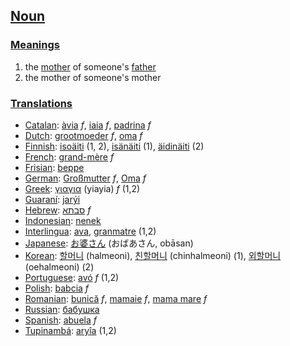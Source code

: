 ==[[Noun]]==

===[[Meanings]]===
#the [[mother]] of someone's [[father]]
#the mother of someone's mother

===[[Translations]]===
*[[Catalan]]: [[àvia]] ''f'', [[iaia]] ''f'', [[padrina]] ''f''
*[[Dutch]]: [[grootmoeder]] ''f'', [[oma]] ''f''
*[[Finnish]]: [[isoäiti]] (1, 2), [[isänäiti]] (1), [[äidinäiti]] (2)
*[[French]]: [[grand-mère]] ''f''
*[[Frisian]]: [[beppe]]
*[[German]]: [[Großmutter]] ''f'', [[Oma]] ''f''
*[[Greek]]: [[γιαγια]] (yiayia) ''f'' (1,2) 
*[[Guaraní]]: [[jarýi]]
*[[Hebrew]]: [[סבתא]] ''f''
*[[Indonesian]]: [[nenek]]
*[[Interlingua]]: [[ava]], [[granmatre]] (1,2)
*[[Japanese]]: [[お婆さん]] (おばあさん, obāsan)
*[[Korean]]: [[할머니]] (halmeoni), [[친할머니]] (chinhalmeoni) (1), [[외할머니]] (oehalmeoni) (2)
*[[Portuguese]]: [[avó]] ''f'' (1,2)
*[[Polish]]: [[babcia]] ''f''
*[[Romanian]]: [[bunică]] ''f'', [[mamaie]] ''f'', [[mama mare]] ''f''
*[[Russian]]: [[бабушка]]
*[[Spanish]]: [[abuela]] ''f''
*[[Tupinambá]]: [[aryîa]] (1,2)
